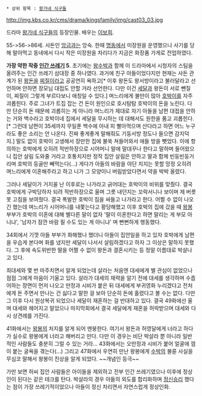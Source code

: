 * 상위 항목 : [[왕가네 식구들]]

http://img.kbs.co.kr/cms/drama/kingsfamily/img/cast03_03.jpg

드라마 [[왕가네 식구들]]의 등장인물. 배우는 [[이보희]].

55->56->86세. 사돈인 [[이앙금|앙금]]과는 앙숙. 한때 [[명동]]에서 미장원을 운영했으나 사기를 당해 말아먹고 동네에서 다시 작은 미장원을 차리다가 지금은 화장품 가게로 전업하였다.

'''가장 약한 작중 [[인간 쓰레기]] 5'''. 초기에는 [[왕수박]]과 함께 이 드라마에서 시청자의 스팀을 올려주는 인간 쓰레기 삼대장 중 하나였다. 과거에 친구 아들이었다지만 현재는 사돈 관계가 된 [[왕돈(왕가네 식구들)|왕돈]]을 [[찌질이]]라고 공공연히 욕하고[* 이후 왕돈도 왕서방이라고 불러달라고 선언하며 안하면 장모님 대접도 안할 거라 선언한다. 다만 이건 [[허세달|세달]]과 왕돈이 서로 뺀질이, 찌질이 그렇게 부르다보니 애칭일 수 있다.] 며느리에게 불만이 많아 [[왕호박|호박]]이를 자주 괴롭힌다. 주로 그녀가 트집 잡는 건 돈이 원인으로 호시탐탐 호박이의 돈을 노린다. 다만 단순히 돈 때문에 괴롭히는 게 아니라 며느리가 제대로 자기 아들을 남편 대접을 안하는 거와 백수라고 호박이네 집에서 세달을 무시하는 데 대해서도 원한을 품고 괴롭힌다.[* 그런데 남편이 35세까지 무일푼 백수에 아내 피 빨아먹으며 산다라고 하면 어느 누구라도 좋은 소리는 안 나온다. 진짜 좋게좋게 말해줘도 기둥서방 정도나 들으면 감지덕지.] 말도 없이 호박이 고생해서 장만한 집에 불쑥 쳐들어와서 애들 방을 뺏었다. 이에 항의하는 호박에게 오히려 적반하장으로 시어머니 말에 말대꾸나 한다고 말하며 들어왔으니 집안 살림 도와줄 거라고 호통치지만 정작 집안 살림은 안하고 딸과 함께 빈둥빈둥거리며 호박의 등골만 빼먹는다(...) 게다가 아들의 바람을 야단 치지는 못할 망정 오히려 며느리에게 이혼해주라고 하고 니가 그 모양이니 버림받았다면서 약을 박박 올렸다.

그러나 세달이가 거지꼴 난 이후로는 나가라고 긁어대는 호박이의 비위를 맞췄다. 결국 호박에게 구박당하자 되려 적반하장으로 울며 그릇 내던지는 꼬락서니나 보이며 제 버릇 못 고침을 보여줬다. 결국 폭발한 호박이 짐을 싸들고 나가라고 한다. 어쩔 수 없이 나오긴 했는데 며느리가 시어머니를 내쫓는다고 황당해했고 이후 호박의 집에 갔을 때 [[왕봉]] 부부가 호박의 이혼에 대해 별다른 말이 없자 '딸이 이혼한다고 하면 말리는 게 부모 아니냐', '남자가 잠깐 바람 필 수도 있는 게 아니냐' 며 뻔뻔하게 행동했다.

34회에서 기껏 아들 부부가 화해했나 했더니 아들이 집안일을 하고 있자 호박에게 남편을 우습게 본다며 화를 냈지만 세달이 나서서 살림하겠다고 하자 그 이상은 말하지 못했다. 그 후에 속도위반한 딸을 어쩔 수 없이 왕돈과 결혼시키는 등 정말 이름대로 박살나고 있다.

최대세와 몇 번 마주치면서 알게 되었는데 살라는 처음엔 대세에게 별 관심이 없었으나 점점 그에게 마음이 기울고 있다. 살라가 대세의 재력을 알기 전에 대세를 생각하며 수줍어하는 장면이 먼저 나오고 만정과 시비가 붙은 뒤 대세에게 부귀영화 누리겠다고 전처에게 돈 주면서 만나는 건 싫다고 말한 걸 보아 단순히 돈에 홀렸다고 볼 수는 없다. 다만 그 이후 다시 원상복귀 되었으나 세달이 재혼하는 걸 반대하고 있다. 결국 49화에선 울며 대세와 헤어지고 말았으나 마지막회에서 결국 세달에게 재혼을 허락받으며 대세와 다시 상견례를 가진다.

41화에서는 [[왕봉]]의 처지를 알게 되어 멘붕한다. 여기서 왕돈과 허영달에게 너라고 하다가 실수로 왕봉에게 너라고 해버리고 만다. 다만 이 경우는 비단 박살라 뿐 아니라 일반적인 사람들도 충분히 그럴 수 있는 거라... 43화에서는 오만정과 시비가 붙어 얼굴에 껌이 붙는 굴욕을 겪는다(...) 그리고 47화에서 우연히 만난 왕봉에게 [[왕수박|수박]]의 불륜 사실을 무심코 말해서 왕봉이 진상을 알게 되었다. ~~개념인 등극~~

가만 보면 허씨 집안 사람들은 아이들을 제외하고 전부 인간 쓰레기였으나 이후에 정상인이 된다는 같은 테크를 탄다. 박살라의 경우 아들의 외도를 합리화하며 [[정신승리]] 했다는 점이 가장 쓰레기적이었으나 아들이 정신 차리면서 자연스럽게 정상인화.
